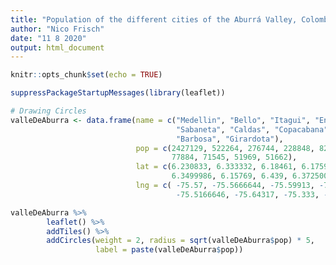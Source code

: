 ```yaml
---
title: "Population of the different cities of the Aburrá Valley, Colombia"
author: "Nico Frisch"
date: "11 8 2020"
output: html_document
---
```


```r
knitr::opts_chunk$set(echo = TRUE)
```

```r
suppressPackageStartupMessages(library(leaflet))

# Drawing Circles
valleDeAburra <- data.frame(name = c("Medellin", "Bello", "Itagui", "Envigado",
                                     "Sabaneta", "Caldas", "Copacabana", "La Estrella",
                                     "Barbosa", "Girardota"),
                            pop = c(2427129, 522264, 276744, 228848, 82375, 79638,
                                    77884, 71545, 51969, 51662),
                            lat = c(6.230833, 6.333332, 6.18461, 6.17591, 6.15, 6.09,
                                    6.3499986, 6.15769, 6.439, 6.37250017666),
                            lng = c( -75.57, -75.5666644, -75.59913, -75.59174, -75.6, -75.638,
                                     -75.5166646, -75.64317, -75.333, -75.4417032332))

valleDeAburra %>%
        leaflet() %>%
        addTiles() %>%
        addCircles(weight = 2, radius = sqrt(valleDeAburra$pop) * 5,
                   label = paste(valleDeAburra$pop))
```

